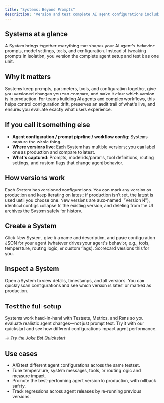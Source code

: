 ```yaml
---
title: "Systems: Beyond Prompts"
description: "Version and test complete AI agent configurations including prompts, models, tools, and workflows."
---
```



## Systems at a glance

A System brings together everything that shapes your AI agent's behavior: prompts, model settings, tools, and configuration. Instead of tweaking prompts in isolation, you version the complete agent setup and test it as one unit.

<DarkLightImage lightSrc="/images/systems/systems-overview-light.png" darkSrc="/images/systems/systems-overview-dark.png" caption="Systems list with latest configuration." alt="Screenshot of the Systems list in the UI." />

## Why it matters

Systems keep prompts, parameters, tools, and configuration together, give you versioned changes you can compare, and make it clear which version is in production. For teams building AI agents and complex workflows, this helps control configuration drift, preserves an audit trail of what's live, and ensures you evaluate exactly what users experience.

## If you call it something else

- **Agent configuration / prompt pipeline / workflow config**: Systems capture the whole thing.
- **Where versions live**: Each System has multiple versions; you can label one as production and compare to latest.
- **What's captured**: Prompts, model ids/params, tool definitions, routing settings, and custom flags that change agent behavior.

## How versions work

Each System has versioned configurations. You can mark any version as production and keep iterating on latest; if production isn’t set, the latest is used until you choose one. New versions are auto‑named ("Version N"), identical configs collapse to the existing version, and deleting from the UI archives the System safely for history.

## Create a System

Click New System, give it a name and description, and paste configuration JSON for your agent (whatever drives your agent's behavior, e.g., tools, temperature, routing logic, or custom flags). Scorecard versions this for you.

<DarkLightImage lightSrc="/images/systems/systems-new-light.png" darkSrc="/images/systems/systems-new-dark.png" caption="Create System modal." alt="Screenshot of creating a new System in the UI." />

## Inspect a System

Open a System to view details, timestamps, and all versions. You can quickly scan configurations and see which version is latest or marked as production.

<DarkLightImage lightSrc="/images/systems/systems-detail-light.png" darkSrc="/images/systems/systems-detail-dark.png" caption="System details with version history and configs." alt="Screenshot of System details and versions in the UI." />

## Test the full setup

Systems work hand-in-hand with Testsets, Metrics, and Runs so you evaluate realistic agent changes—not just prompt text. Try it with our quickstart and see how different configurations impact agent performance.

_[→ Try the Joke Bot Quickstart](https://github.com/scorecard-ai/scorecard-examples/tree/main/nodejs-jokebot)_

## Use cases

- A/B test different agent configurations across the same testset.
- Tune temperature, system messages, tools, or routing logic and measure impact.
- Promote the best-performing agent version to production, with rollback safety.
- Track regressions across agent releases by re-running previous versions.
